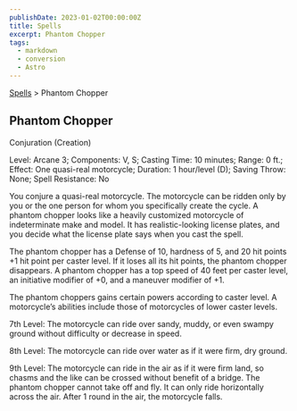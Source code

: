 ```yaml
---
publishDate: 2023-01-02T00:00:00Z
title: Spells
excerpt: Phantom Chopper
tags:
  - markdown
  - conversion
  - Astro
---
```


[Spells](arcana-d20-srd-spells-index) > Phantom Chopper

## Phantom Chopper

Conjuration (Creation)

Level: Arcane 3; Components: V, S; Casting Time: 10 minutes; Range: 0 ft.;
Effect: One quasi-real motorcycle; Duration: 1 hour/level (D); Saving Throw:
None; Spell Resistance: No

You conjure a quasi-real motorcycle. The motorcycle can be ridden only by you
or the one person for whom you specifically create the cycle. A phantom
chopper looks like a heavily customized motorcycle of indeterminate make and
model. It has realistic-looking license plates, and you decide what the
license plate says when you cast the spell.

The phantom chopper has a Defense of 10, hardness of 5, and 20 hit points +1
hit point per caster level. If it loses all its hit points, the phantom
chopper disappears. A phantom chopper has a top speed of 40 feet per caster
level, an initiative modifier of +0, and a maneuver modifier of +1.

The phantom choppers gains certain powers according to caster level. A
motorcycle’s abilities include those of motorcycles of lower caster levels.

7th Level: The motorcycle can ride over sandy, muddy, or even swampy ground
without difficulty or decrease in speed.

8th Level: The motorcycle can ride over water as if it were firm, dry ground.

9th Level: The motorcycle can ride in the air as if it were firm land, so
chasms and the like can be crossed without benefit of a bridge. The phantom
chopper cannot take off and fly. It can only ride horizontally across the air.
After 1 round in the air, the motorcycle falls.

